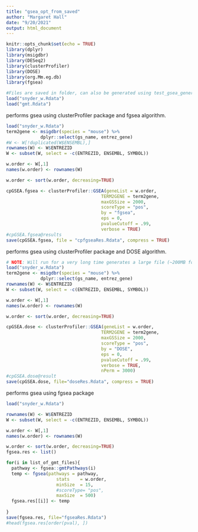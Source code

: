 ```yaml
---
title: "gsea_opt_from_saved"
author: "Margaret Hall"
date: "9/20/2021"
output: html_document
---
```


```r
knitr::opts_chunk$set(echo = TRUE)
library(dplyr)
library(msigdbr)
library(DESeq2)
library(clusterProfiler)
library(DOSE)
library(org.Mm.eg.db)
library(fgsea)
```


```r
#Files are saved in folder, can also be generated using test_gsea_generate_data.Rmd
load("snyder_w.Rdata")
load("gmt.Rdata")
```

performs gsea using clusterProfiler package and fgsea algorithm.
```r
load("snyder_w.Rdata")
term2gene <- msigdbr(species = "mouse") %>%
             dplyr::select(gs_name, entrez_gene)
#W <- W[!duplicated(W$ENSEMBL),]
rownames(W) <- W$ENTREZID
W <- subset(W, select = -c(ENTREZID, ENSEMBL, SYMBOL))

w.order <- W[,1]
names(w.order) <- rownames(W)

w.order <- sort(w.order, decreasing=TRUE)

cpGSEA.fgsea <- clusterProfiler::GSEA(geneList = w.order,
                                    TERM2GENE = term2gene,
                                    maxGSSize = 2000,
                                    scoreType = "pos",
                                    by = "fgsea",
                                    eps = 0,
                                    pvalueCutoff = .99,
                                    verbose = TRUE)
#cpGSEA.fgsea@results
save(cpGSEA.fgsea, file = "cpfgseaRes.Rdata", compress = TRUE)
```

performs gsea using clusterProfiler package and DOSE algorithm.
```r
# NOTE: Will run for a very long time generates a large file (~200MB for 1000 genes), and eats the server's resources.
load("snyder_w.Rdata")
term2gene <- msigdbr(species = "mouse") %>%
             dplyr::select(gs_name, entrez_gene)
rownames(W) <- W$ENTREZID
W <- subset(W, select = -c(ENTREZID, ENSEMBL, SYMBOL))

w.order <- W[,1]
names(w.order) <- rownames(W)

w.order <- sort(w.order, decreasing=TRUE)

cpGSEA.dose <- clusterProfiler::GSEA(geneList = w.order,
                                    TERM2GENE = term2gene,
                                    maxGSSize = 2000,
                                    scoreType = "pos",
                                    by = "DOSE",
                                    eps = 0,
                                    pvalueCutoff = .99,
                                    verbose = TRUE,
                                    nPerm = 3000)
#cpGSEA.dose@result
save(cpGSEA.dose, file="doseRes.Rdata", compress = TRUE)
```

performs gsea using fgsea package
```r
load("snyder_w.Rdata")

rownames(W) <- W$ENTREZID
W <- subset(W, select = -c(ENTREZID, ENSEMBL, SYMBOL))

w.order <- W[,1]
names(w.order) <- rownames(W)

w.order <- sort(w.order, decreasing=TRUE)
fgsea.res <- list()

for(i in list_of_gmt_files){
  pathway <- fgsea::gmtPathways(i)
  temp <- fgsea(pathways = pathway, 
                   stats    = w.order,
                   minSize  = 15,
                   #scoreType= "pos",
                   maxSize  = 500)
  fgsea.res[[i]] <- temp
  
}
save(fgsea.res, file="fgseaRes.Rdata")
#head(fgsea.res[order(pval), ])
```


